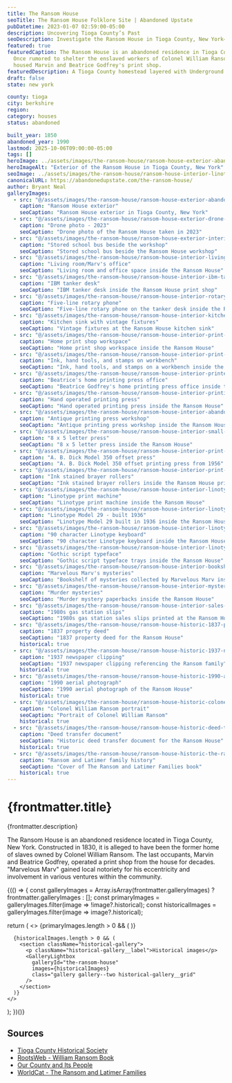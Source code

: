 ```yaml
---
title: The Ransom House
seoTitle: The Ransom House Folklore Site | Abandoned Upstate
pubDatetime: 2023-01-07 02:59:00-05:00
description: Uncovering Tioga County’s Past
seoDescription: Investigate the Ransom House in Tioga County, New York—a rural homestead tied to Underground Railroad lore and later home to a family print shop.
featured: true
featuredCaption: The Ransom House is an abandoned residence in Tioga County, New York.
  Once rumored to shelter the enslaved workers of Colonel William Ransom, it later
  housed Marvin and Beatrice Godfrey's print shop.
featuredDescription: A Tioga County homestead layered with Underground Railroad folklore and mid-century printing history.
draft: false
state: new york

county: tioga
city: berkshire
region: 
category: houses
status: abandoned

built_year: 1850
abandoned_year: 1990
lastmod: 2025-10-06T09:00:00-05:00
tags: []
heroImage: ../assets/images/the-ransom-house/ransom-house-exterior-abandoned-house.jpg
heroImageAlt: "Exterior of the Ransom House in Tioga County, New York"
seoImage: ../assets/images/the-ransom-house/ransom-house-interior-linotype-print-machine.jpg
canonicalURL: https://abandonedupstate.com/the-ransom-house/
author: Bryant Neal
galleryImages:
  - src: "@/assets/images/the-ransom-house/ransom-house-exterior-abandoned-house.jpg"
    caption: "Ransom House exterior"
    seoCaption: "Ransom House exterior in Tioga County, New York"
  - src: "@/assets/images/the-ransom-house/ransom-house-exterior-drone-2023.jpg"
    caption: "Drone photo - 2023"
    seoCaption: "Drone photo of the Ransom House taken in 2023"
  - src: "@/assets/images/the-ransom-house/ransom-house-exterior-interior-bus.jpg"
    caption: "Stored school bus beside the workshop"
    seoCaption: "Stored school bus beside the Ransom House workshop"
  - src: "@/assets/images/the-ransom-house/ransom-house-interior-living-room.jpg"
    caption: "Living room/Marv's office"
    seoCaption: "Living room and office space inside the Ransom House"
  - src: "@/assets/images/the-ransom-house/ransom-house-interior-ibm-tanker-desk.jpg"
    caption: "IBM tanker desk"
    seoCaption: "IBM tanker desk inside the Ransom House print shop"
  - src: "@/assets/images/the-ransom-house/ransom-house-interior-rotary-phone.jpg"
    caption: "Five-line rotary phone"
    seoCaption: "Five-line rotary phone on the tanker desk inside the Ransom House"
  - src: "@/assets/images/the-ransom-house/ransom-house-interior-kitchen-sink.jpg"
    caption: "Kitchen sink with vintage fixtures"
    seoCaption: "Vintage fixtures at the Ransom House kitchen sink"
  - src: "@/assets/images/the-ransom-house/ransom-house-interior-print-shop.jpg"
    caption: "Home print shop workspace"
    seoCaption: "Home print shop workspace inside the Ransom House"
  - src: "@/assets/images/the-ransom-house/ransom-house-interior-print-shop-supplies.jpg"
    caption: "Ink, hand tools, and stamps on workbench"
    seoCaption: "Ink, hand tools, and stamps on a workbench inside the Ransom House"
  - src: "@/assets/images/the-ransom-house/ransom-house-interior-printers-desk.jpg"
    caption: "Beatrice's home printing press office"
    seoCaption: "Beatrice Godfrey's home printing press office inside the Ransom House"
  - src: "@/assets/images/the-ransom-house/ransom-house-interior-printing-press.jpg"
    caption: "Hand operated printing press"
    seoCaption: "Hand operated printing press inside the Ransom House"
  - src: "@/assets/images/the-ransom-house/ransom-house-interior-abandoned-printing-press.jpg"
    caption: "Antique printing press workshop"
    seoCaption: "Antique printing press workshop inside the Ransom House"
  - src: "@/assets/images/the-ransom-house/ransom-house-interior-small-handpress.jpg"
    caption: "8 x 5 letter press"
    seoCaption: "8 x 5 letter press inside the Ransom House"
  - src: "@/assets/images/the-ransom-house/ransom-house-interior-print-machine.jpg"
    caption: "A. B. Dick Model 350 offset press"
    seoCaption: "A. B. Dick Model 350 offset printing press from 1956"
  - src: "@/assets/images/the-ransom-house/ransom-house-interior-print-rollers.jpg"
    caption: "Ink stained brayer rollers"
    seoCaption: "Ink stained brayer rollers inside the Ransom House print shop"
  - src: "@/assets/images/the-ransom-house/ransom-house-interior-linotype-print-machine.jpg"
    caption: "Linotype print machine"
    seoCaption: "Linotype print machine inside the Ransom House"
  - src: "@/assets/images/the-ransom-house/ransom-house-interior-linotype-model-29.jpg"
    caption: "Linotype Model 29 - built 1936"
    seoCaption: "Linotype Model 29 built in 1936 inside the Ransom House"
  - src: "@/assets/images/the-ransom-house/ransom-house-interior-linotype-keyboard.jpg"
    caption: "90 character Linotype keyboard"
    seoCaption: "90 character Linotype keyboard inside the Ransom House"
  - src: "@/assets/images/the-ransom-house/ransom-house-interior-linotype-type-faces.jpg"
    caption: "Gothic script typeface"
    seoCaption: "Gothic script typeface trays inside the Ransom House"
  - src: "@/assets/images/the-ransom-house/ransom-house-interior-bookshelf.jpg"
    caption: "Marvelous Marv's mysteries"
    seoCaption: "Bookshelf of mysteries collected by Marvelous Marv inside the Ransom House"
  - src: "@/assets/images/the-ransom-house/ransom-house-interior-mystery-books.jpg"
    caption: "Murder mysteries"
    seoCaption: "Murder mystery paperbacks inside the Ransom House"
  - src: "@/assets/images/the-ransom-house/ransom-house-interior-sales-slip.jpg"
    caption: "1980s gas station slips"
    seoCaption: "1980s gas station sales slips printed at the Ransom House"
  - src: "@/assets/images/the-ransom-house/ransom-house-historic-1837-property-deed.jpg"
    caption: "1837 property deed"
    seoCaption: "1837 property deed for the Ransom House"
    historical: true
  - src: "@/assets/images/the-ransom-house/ransom-house-historic-1937-newspaper.jpg"
    caption: "1937 newspaper clipping"
    seoCaption: "1937 newspaper clipping referencing the Ransom family"
    historical: true
  - src: "@/assets/images/the-ransom-house/ransom-house-historic-1990-aerial.jpg"
    caption: "1990 aerial photograph"
    seoCaption: "1990 aerial photograph of the Ransom House"
    historical: true
  - src: "@/assets/images/the-ransom-house/ransom-house-historic-colonel-wiliam-ransom.jpg"
    caption: "Colonel William Ransom portrait"
    seoCaption: "Portrait of Colonel William Ransom"
    historical: true
  - src: "@/assets/images/the-ransom-house/ransom-house-historic-deed-transfer.jpg"
    caption: "Deed transfer document"
    seoCaption: "Historic deed transfer document for the Ransom House"
    historical: true
  - src: "@/assets/images/the-ransom-house/ransom-house-historic-the-ransom-and-latimer-families-by-judith-r.-collens.jpg"
    caption: "Ransom and Latimer family history"
    seoCaption: "Cover of The Ransom and Latimer Families book"
    historical: true
---
```




<VideoEmbed
  videoUrl="https://player.vimeo.com/video/1122354596?badge=0&autopause=0&player_id=0&app_id=58479"
  title="The Ransom House Walkthrough"
  thumbnail={ransomHouseThumbnailImage}
  aspectRatio="2:1"
/>

# {frontmatter.title}
<p className="post-tagline" style={{ color: '#b9975c' }}>{frontmatter.description}</p>

The Ransom House is an abandoned residence located in Tioga County, New York. Constructed in 1830, it is alleged to have been the former home of slaves owned by Colonel William Ransom. The last occupants, Marvin and Beatrice Godfrey, operated a print shop from the house for decades. "Marvelous Marv" gained local notoriety for his eccentricity and involvement in various ventures within the community.

<div class="my-12"></div>

{(() => {
  const galleryImages = Array.isArray(frontmatter.galleryImages)
    ? frontmatter.galleryImages
    : [];
  const primaryImages = galleryImages.filter(image => !image?.historical);
  const historicalImages = galleryImages.filter(image => image?.historical);

  return (
    <>
      {primaryImages.length > 0 && (
        <GalleryLightbox
          galleryId="the-ransom-house"
          images={primaryImages}
        />
      )}

      {historicalImages.length > 0 && (
        <section className="historical-gallery">
          <p className="historical-gallery__label">Historical images</p>
          <GalleryLightbox
            galleryId="the-ransom-house"
            images={historicalImages}
            class="gallery gallery--two historical-gallery__grid"
          />
        </section>
      )}
    </>
  );
})()}

## Sources

- [Tioga County Historical Society](https://tiogahistory.org)
- [RootsWeb - William Ransom Book](https://freepages.rootsweb.com/~mransom/genealogy/williambk.html)
- [Our County and Its People](https://ia801302.us.archive.org/6/items/ourcountyitspeop00king/ourcountyitspeop00king.pdf)
- [WorldCat - The Ransom and Latimer Families](https://search.worldcat.org/title/The-Ransom-and-Latimer-families-Tioga-Center-New-York-1819-1946/oclc/49519341)

<div class="my-12"></div>
